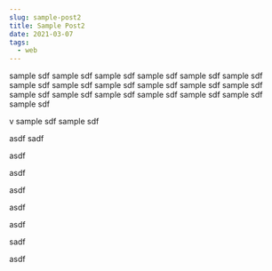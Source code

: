 ```yaml
---
slug: sample-post2
title: Sample Post2
date: 2021-03-07
tags:
  - web
---
```


sample
sdf
sample
sdf
sample
sdf
sample
sdf
sample
sdf
sample
sdf
sample
sdf
sample
sdf
sample
sdf
sample
sdf
sample
sdf
sample
sdf
sample
sdf
sample
sdf
sample
sdf
sample
sdf
sample
sdf
sample
sdf
sample
sdf

v
sample
sdf
sample
sdf

asdf
sadf

asdf

asdf

asdf

asdf

asdf

sadf

asdf
